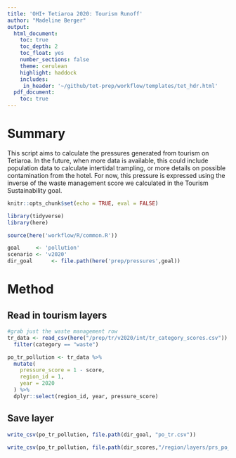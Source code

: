 ```yaml
---
title: 'OHI+ Tetiaroa 2020: Tourism Runoff'
author: "Madeline Berger"
output: 
  html_document:
    toc: true
    toc_depth: 2 
    toc_float: yes
    number_sections: false
    theme: cerulean
    highlight: haddock
    includes: 
     in_header: '~/github/tet-prep/workflow/templates/tet_hdr.html' 
  pdf_document:
    toc: true
---
```


# Summary 

This script aims to calculate the pressures generated from tourism on Tetiaroa. In the future, when more data is available, this could include population data to calculate intertidal trampling, or more details on possible contamination from the hotel. For now, this pressure is expressed using the inverse of the waste management score we calculated in the Tourism Sustainability goal. 


```r
knitr::opts_chunk$set(echo = TRUE, eval = FALSE)

library(tidyverse)
library(here)

source(here('workflow/R/common.R'))

goal     <- 'pollution'
scenario <- 'v2020'
dir_goal      <- file.path(here('prep/pressures',goal))
```

# Method 

## Read in tourism layers 

```r
#grab just the waste management row
tr_data <- read_csv(here("/prep/tr/v2020/int/tr_category_scores.csv")) %>% 
  filter(category == "waste")

po_tr_pollution <- tr_data %>%
  mutate(
    pressure_score = 1 - score,
    region_id = 1,
    year = 2020
  ) %>% 
  dplyr::select(region_id, year, pressure_score)

```

## Save layer

```r

write_csv(po_tr_pollution, file.path(dir_goal, "po_tr.csv"))

write_csv(po_tr_pollution, file.path(dir_scores,"/region/layers/prs_po_tr.csv"))

```

